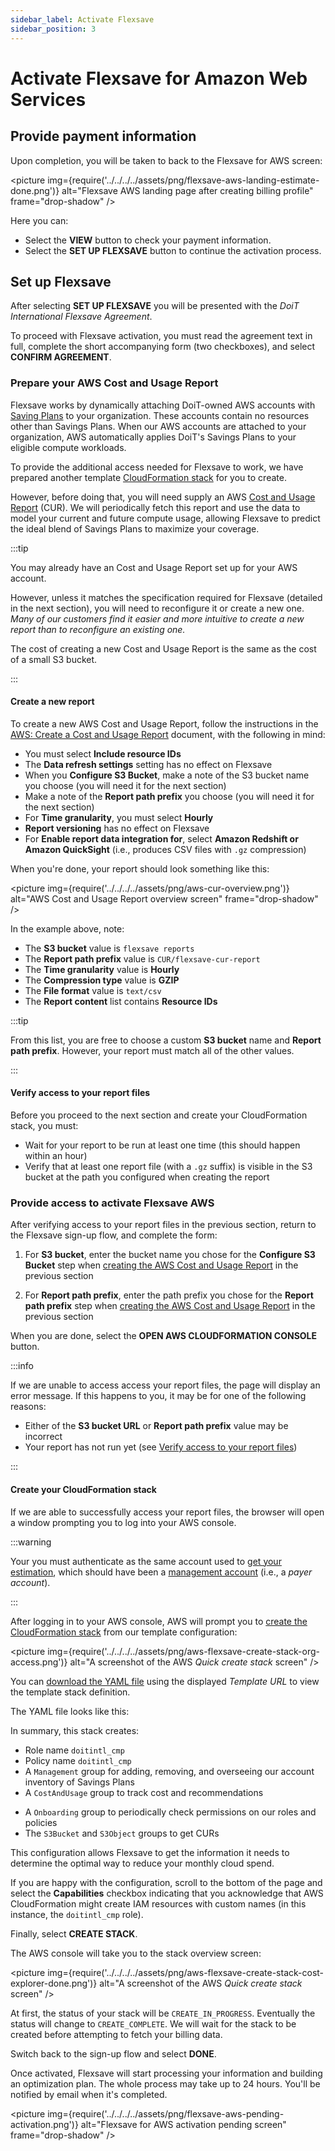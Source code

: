 ```yaml
---
sidebar_label: Activate Flexsave
sidebar_position: 3
---
```




# Activate Flexsave for Amazon Web Services

## Provide payment information

<CommonSetUpBilling />

Upon completion, you will be taken to back to the Flexsave for AWS screen:

<picture
  img={require('../../../../assets/png/flexsave-aws-landing-estimate-done.png')}
  alt="Flexsave AWS landing page after creating billing profile"
  frame="drop-shadow"
/>

Here you can:

- Select the **VIEW** button to check your payment information.
- Select the <!-- textlint-disable terminology -->**SET UP FLEXSAVE**<!-- textlint-enable --> button to continue the activation process.

## Set up Flexsave

After selecting <!-- textlint-disable terminology -->**SET UP FLEXSAVE**<!-- textlint-enable --> you will be presented with the _DoiT International Flexsave Agreement_.

To proceed with Flexsave activation, you must read the agreement text in full, complete the short accompanying form (two checkboxes), and select **CONFIRM AGREEMENT**.

### Prepare your AWS Cost and Usage Report

Flexsave works by dynamically attaching DoiT-owned AWS accounts with [Saving Plans][savings-plans] to your organization. These accounts contain no resources other than Savings Plans. When our AWS accounts are attached to your organization, AWS automatically applies DoiT's Savings Plans to your eligible compute workloads.

To provide the additional access needed for Flexsave to work, we have prepared another template [CloudFormation stack][cloudformation stack] for you to create.

However, before doing that, you will need supply an AWS [Cost and Usage Report](https://docs.aws.amazon.com/cur/latest/userguide/what-is-cur.html) (CUR). We will periodically fetch this report and use the data to model your current and future compute usage, allowing Flexsave to predict the ideal blend of Savings Plans to maximize your coverage.

:::tip

You may already have an Cost and Usage Report set up for your AWS account.

However, unless it matches the specification required for Flexsave (detailed in the next section), you will need to reconfigure it or create a new one. _Many of our customers find it easier and more intuitive to create a new report than to reconfigure an existing one._

The cost of creating a new Cost and Usage Report is the same as the cost of a small S3 bucket.

:::

#### Create a new report

To create a new AWS Cost and Usage Report, follow the instructions in the [AWS: Create a Cost and Usage Report](https://docs.aws.amazon.com/cur/latest/userguide/cur-create.html) document, with the following in mind:

- You must select **Include resource IDs**
- The **Data refresh settings** setting has no effect on Flexsave
- When you **Configure S3 Bucket**, make a note of the S3 bucket name you choose (you will need it for the next section)
- Make a note of the **Report path prefix** you choose (you will need it for the next section)
- For **Time granularity**, you must select **Hourly**
- **Report versioning** has no effect on Flexsave
- For **Enable report data integration for**, select **Amazon Redshift or Amazon QuickSight** (i.e., produces CSV files with `.gz` compression)

When you're done, your report should look something like this:

<picture
  img={require('../../../../assets/png/aws-cur-overview.png')}
  alt="AWS Cost and Usage Report overview screen"
  frame="drop-shadow"
/>

In the example above, note:

- The **S3 bucket** value is `flexsave reports`
- The **Report path prefix** value is `CUR/flexsave-cur-report`
- The **Time granularity** value is **Hourly**
- The **Compression type** value is **GZIP**
- The **File format** value is `text/csv`
- The **Report content** list contains **Resource IDs**

:::tip

From this list, you are free to choose a custom **S3 bucket** name and **Report path prefix**. However, your report must match all of the other values.

:::

<!--
:::seealso

- [AWS: Creating Cost and Usage Reports](https://docs.aws.amazon.com/cur/latest/userguide/cur-create.html)
- [AWS: Viewing your Cost and Usage Report](https://docs.aws.amazon.com/cur/latest/userguide/view-cur.html)

:::
--->

#### Verify access to your report files

Before you proceed to the next section and create your CloudFormation stack, you must:

- Wait for your report to be run at least one time (this should happen within an hour)
- Verify that at least one report file (with a `.gz` suffix) is visible in the S3 bucket at the path you configured when creating the report

### Provide access to activate Flexsave AWS

After verifying access to your report files in the previous section, return to the Flexsave sign-up flow, and complete the form:

1. For **S3 bucket**, enter the bucket name you chose for the **Configure S3 Bucket** step when [creating the AWS Cost and Usage Report](#create-a-new-report) in the previous section

2. For **Report path prefix**, enter the path prefix you chose for the **Report path prefix** step when [creating the AWS Cost and Usage Report](#create-a-new-report) in the previous section

When you are done, select the **OPEN AWS CLOUDFORMATION CONSOLE** button.

:::info

If we are unable to access access your report files, the page will display an error message. If this happens to you, it may be for one of the following reasons:

- Either of the **S3 bucket URL** or **Report path prefix** value may be incorrect
- Your report has not run yet (see [Verify access to your report files](#verify-access-to-your-report-files))

:::

#### Create your CloudFormation stack

If we are able to successfully access your report files, the browser will open a window prompting you to log into your AWS console.

:::warning

Your you must authenticate as the same account used to [get your estimation](get-estimate.mdx), which should have been a [management account][management-account] (i.e., a _payer account_).

:::

After logging in to your AWS console, AWS will prompt you to [create the CloudFormation stack][create-stack] from our template configuration:

<picture
  img={require('../../../../assets/png/aws-flexsave-create-stack-org-access.png')}
  alt="A screenshot of the AWS _Quick create stack_ screen"
/>

You can [download the YAML file][org-access-yaml] using the displayed _Template URL_ to view the template stack definition.

The YAML file looks like this:

<FlexsaveActivateYAML />

In summary, this stack creates:

- Role name `doitintl_cmp`
- Policy name `doitintl_cmp`
- A `Management` group for adding, removing, and overseeing our account inventory of Savings Plans
- A `CostAndUsage` group to track cost and recommendations
<!-- Long term we will transition to billing data, but `CostAndUsage` is used for now -->
- A `Onboarding` group to periodically check permissions on our roles and policies
- The `S3Bucket` and `S3Object` groups to get CURs

This configuration allows Flexsave to get the information it needs to determine the optimal way to reduce your monthly cloud spend.

If you are happy with the configuration, scroll to the bottom of the page and
select the **Capabilities** checkbox indicating that you acknowledge that AWS CloudFormation might create IAM resources with custom names (in this instance, the `doitintl_cmp` role).

Finally, select **CREATE STACK**.

The AWS console will take you to the stack overview screen:

<picture
  img={require('../../../../assets/png/aws-flexsave-create-stack-cost-explorer-done.png')}
  alt="A screenshot of the AWS _Quick create stack_ screen"
/>

At first, the status of your stack will be `CREATE_IN_PROGRESS`. Eventually the status will change to `CREATE_COMPLETE`. We will wait for the stack to be created before attempting to fetch your billing data.

Switch back to the sign-up flow and select **DONE**.

Once activated, Flexsave will start processing your information and building an optimization plan. The whole process may take up to 24 hours. You'll be notified by email when it's completed.

<picture
  img={require('../../../../assets/png/flexsave-aws-pending-activation.png')}
  alt="Flexsave for AWS activation pending screen"
  frame="drop-shadow"
/>

[cloudformation stack]: https://docs.aws.amazon.com/AWSCloudFormation/latest/UserGuide/stacks.html
[management-account]: https://docs.aws.amazon.com/organizations/latest/userguide/orgs_getting-started_concepts.html#account
[savings-plans]: https://aws.amazon.com/savingsplans/
[create-stack]: https://docs.aws.amazon.com/AWSCloudFormation/latest/UserGuide/cfn-console-create-stack.html
[org-access-yaml]: https://doit-cmp-ops-pub.s3.amazonaws.com/prod/flexsave_create_policies.yml
